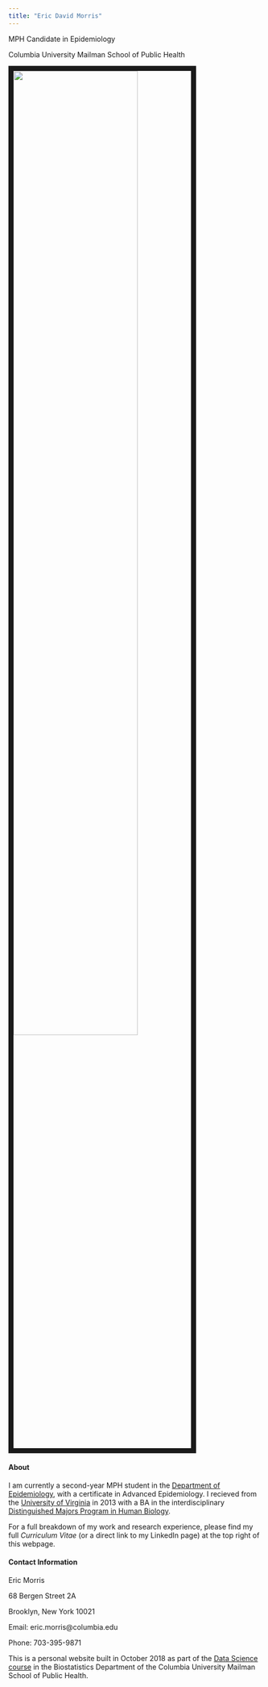 ```yaml
---
title: "Eric David Morris"
---
```


MPH Candidate in Epidemiology

Columbia University Mailman School of Public Health

<img src="images/itme.jpg" style = "width: 70%; border: 10px solid;">


#### About

I am currently a second-year MPH student in the [Department of Epidemiology](https://www.mailman.columbia.edu/become-student/departments/epidemiology), with a certificate in Advanced Epidemiology. I recieved from the [University of Virginia](http://www.virginia.edu/) in 2013 with a BA in the interdisciplinary [Distinguished Majors Program in Human Biology](http://www.virginia.edu/humanbiology/Home_page/home_page.htm).

For a full breakdown of my work and research experience, please find my full *Curriculum Vitae* (or a direct link to my LinkedIn page) at the top right of this webpage. 

#### Contact Information


Eric Morris

68 Bergen Street 2A

Brooklyn, New York 10021



Email: eric.morris@columbia.edu

Phone: 703-395-9871





This is a personal website built in October 2018 as part of the [Data Science course](http://p8105.com/index.html) in the Biostatistics Department of the Columbia University Mailman School of Public Health. 


<link rel="stylesheet" href="academicons/css/academicons.min.css"/>